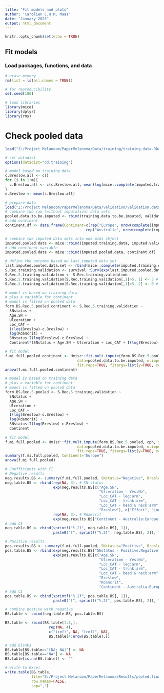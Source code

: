 ```yaml
---
title: "Fit models and plots"
author: "Carolien C.H.M. Maas"
date: "January 2023"
output: html_document
---
```


```r
knitr::opts_chunk$set(echo = TRUE)
```

## Fit models

### Load packages, functions, and data 
```r
# erase memory
rm(list = ls(all.names = TRUE))

# for reproducibility
set.seed(100)

# load libraries
library(mice)
library(dplyr)
library(rms)
```

# Check pooled data
```r
load("Z:/Project Melanoom/PaperMelanoma/Data/training/training.data.RData")

# set datadist
options(datadist="dd.training")

# model based on training data
c.Breslow.all <- c()
for (i in 1:m){
  c.Breslow.all <- c(c.Breslow.all, mean(log(mice::complete(imputed.training.data, i)$Breslow)))
}
c.Breslow <- mean(c.Breslow.all)

# prepare data
load("Z:/Project Melanoom/PaperMelanoma/Data/validation/validation.data.RData")
# combine two raw (without imputation) data sets
pooled.data.to.be.imputed <- rbind(training.data.to.be.imputed, validation.data.to.be.imputed)
# add continent
continent.df <- data.frame(Continent=c(rep("Europe", nrow(complete(imputed.training.data, 5))), 
                                     rep("Australia", nrow(complete(imputed.validation.data, 5)))))

# combine two imputed data sets into one mids object
imputed.pooled.data <- mice::rbind(imputed.training.data, imputed.validation.data)
# add continent variable
imputed.pooled.data <- mice::cbind(imputed.pooled.data, continent.df)

# define the outcome based on last imputed data set
last.imputed.pooled.data.set <- rbind(mice::complete(imputed.training.data, m), mice::complete(imputed.validation.data, m))
S.Rec.training.validation <- survival::Surv(exp(last.imputed.pooled.data.set$logRec.time), last.imputed.pooled.data.set$Recurrence=="recurred")
S.Rec.5.training.validation <- S.Rec.training.validation
S.Rec.5.training.validation[S.Rec.training.validation[,1]>5, 1] <- 5 # set time to 5
S.Rec.5.training.validation[S.Rec.training.validation[,1]>5, 2] <- 0 # set censoring
```

```r
# model is based on training data
# plus a variable for continent
# model is fitted on pooled data
form.BS.Rec.5.pooled.continent <- S.Rec.5.training.validation ~
  SNstatus +
  Age.SN +
  Ulceration +
  Loc_CAT +
  I(log(Breslow)-c.Breslow) +
  log(Rdamcrit) +
  SNstatus:I(log(Breslow)-c.Breslow) +
  Continent*(SNstatus + Age.SN + Ulceration + Loc_CAT + I(log(Breslow)-c.Breslow) + log(Rdamcrit))

# fit model
f.mi.full.pooled.continent <- Hmisc::fit.mult.impute(form.BS.Rec.5.pooled.continent, cph, xtrans=imputed.pooled.data,
                                 data=pooled.data.to.be.imputed, n.impute=m, pr=FALSE,
                                 fit.reps=TRUE, fitargs=list(y=TRUE, x=TRUE, se.fit=TRUE))
anova(f.mi.full.pooled.continent)
```
```r
# model is based on training data
# plus a variable for continent
# model is fitted on pooled data
form.BS.Rec.5.pooled <- S.Rec.5.training.validation ~
  SNstatus +
  Age.SN +
  Ulceration +
  Loc_CAT +
  I(log(Breslow)-c.Breslow) +
  log(Rdamcrit) +
  SNstatus:I(log(Breslow)-c.Breslow) +
  Continent
  
# fit model
f.mi.full.pooled <- Hmisc::fit.mult.impute(form.BS.Rec.5.pooled, cph, xtrans=imputed.pooled.data,
                                 data=pooled.data.to.be.imputed, n.impute=m, pr=FALSE,
                                 fit.reps=TRUE, fitargs=list(y=TRUE, x=TRUE, se.fit=TRUE))
summary(f.mi.full.pooled, Continent="Europe")
anova(f.mi.full.pooled)
```

```r
# Coefficients with CI
# Negative results
neg.results.BS <- summary(f.mi.full.pooled, SNstatus="Negative", Breslow=exp(c.Breslow), Loc_CAT="arm", Continent="Europe")
neg.table.BS <- rbind(rep(NA, 3), # SN status
                      exp(neg.results.BS[c("Age.SN",
                                           "Ulceration - Yes:No",
                                           "Loc_CAT - leg:arm",
                                           "Loc_CAT - trunk:arm",
                                           "Loc_CAT - head & neck:arm",
                                           "Breslow"), c("Effect", "Lower 0.95", "Upper 0.95")]),
                      rep(NA, 3), # Rdamcrit
                      exp(neg.results.BS["Continent - Australia:Europe", c("Effect", "Lower 0.95", "Upper 0.95")])) 
# add CI
neg.table.BS <- cbind(sprintf("%.2f", neg.table.BS[, 1]),
                      paste0("[", sprintf("%.2f", neg.table.BS[, 2]), "; ", sprintf("%.2f", neg.table.BS[, 3]), "]"))

# Positive results
pos.results.BS <- summary(f.mi.full.pooled, SNstatus="Positive", Breslow=exp(c.Breslow), Loc_CAT="arm", Continent="Europe")
pos.table.BS <- rbind(exp(neg.results.BS["SNstatus - Positive:Negative", c("Effect", "Lower 0.95", "Upper 0.95")]),
                      exp(pos.results.BS[c("Age.SN",
                                           "Ulceration - Yes:No",
                                           "Loc_CAT - leg:arm",
                                           "Loc_CAT - trunk:arm",
                                           "Loc_CAT - head & neck:arm",
                                           "Breslow",
                                           "Rdamcrit",
                                           "Continent - Australia:Europe"), c("Effect", "Lower 0.95", "Upper 0.95")]))
# add CI
pos.table.BS <- cbind(sprintf("%.2f", pos.table.BS[, 1]),
                      paste0("[", sprintf("%.2f", pos.table.BS[, 2]), "; ", sprintf("%.2f", pos.table.BS[, 3]), "]"))

# combine postive with negative
BS.table <- cbind(neg.table.BS, pos.table.BS)

BS.table <- rbind(BS.table[1:3,],
                    rep(NA, 4),
                    c("(ref)", NA, "(ref)", NA),
                    BS.table[4:nrow(BS.table),])

# add blanks
BS.table[BS.table=="[NA; NA]"] <- NA
BS.table[BS.table=="NA"] <- NA
BS.table[is.na(BS.table)] <- ""

# write to Excel
write.table(BS.table,
            file="Z:/Project Melanoom/PaperMelanoma/Results/pooled.final.full.table.Rec.txt",
            row.names=FALSE,
            sep=",")
```
